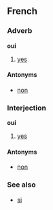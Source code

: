 ==French==
===Adverb===
'''oui'''

#[[yes]]

====Antonyms====
*[[non]]

===Interjection===
'''oui'''

#[[yes]]

====Antonyms====
*[[non]]

===See also===
*[[si#French|si]]<!--"yes" used to contradict a negative statement or question-->